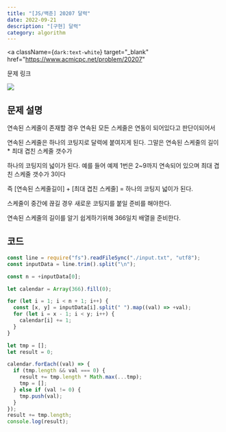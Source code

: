 ---
title: "[JS/백준] 20207 달력"
date: 2022-09-21
description: "[구현] 달력"
category: algorithm
---

<a
  className={`dark:text-white`}
  target="_blank"
  href="https://www.acmicpc.net/problem/20207"
>
  문제 링크
</a>

<div>
  <img
    src="https://user-images.githubusercontent.com/75124028/191513357-1b0b6628-0d33-45b2-aa6b-3dec63f9d248.PNG"
    className={`max-w-full h-auto`}
  />
</div>
<h2 className={`dark:text-white`}>문제 설명</h2>

연속된 스케줄이 존재할 경우 연속된 모든 스케줄은 연동이 되어있다고 판단이되어서

연속된 스케줄은 하나의 코팅지로 달력에 붙여지게 된다. 그말은 연속된 스케줄의 길이 \* 최대 겹친 스케줄 갯수가

하나의 코팅지의 넓이가 된다. 예를 들어 예제 1번은 2~9까지 연속되어 있으며 최대 겹친 스케줄 갯수가 3이다

즉 [연속된 스케줄길이] + [최대 겹친 스케줄] = 하나의 코팅지 넓이가 된다.

스케줄이 중간에 끊길 경우 새로운 코팅지를 붙일 준비를 해야한다.

연속된 스케줄의 길이를 알기 쉽게하기위해 366일치 배열을 준비한다.

<h2 className={`dark:text-white`}>코드</h2>

```js showLineNumbers
const line = require("fs").readFileSync("./input.txt", "utf8");
const inputData = line.trim().split("\n");

const n = +inputData[0];

let calendar = Array(366).fill(0);

for (let i = 1; i < n + 1; i++) {
  const [x, y] = inputData[i].split(" ").map((val) => +val);
  for (let i = x - 1; i < y; i++) {
    calendar[i] += 1;
  }
}

let tmp = [];
let result = 0;

calendar.forEach((val) => {
  if (tmp.length && val === 0) {
    result += tmp.length * Math.max(...tmp);
    tmp = [];
  } else if (val != 0) {
    tmp.push(val);
  }
});
result += tmp.length;
console.log(result);
```
